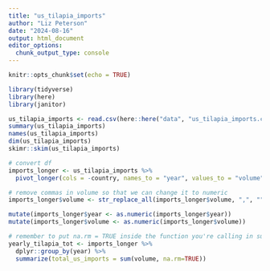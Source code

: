 ```yaml
---
title: "us_tilapia_imports"
author: "Liz Peterson"
date: "2024-08-16"
output: html_document
editor_options: 
  chunk_output_type: console
---
```


```r
knitr::opts_chunk$set(echo = TRUE)
```

```r
library(tidyverse)
library(here)
library(janitor)
```

```r
us_tilapia_imports <- read.csv(here::here("data", "us_tilapia_imports.csv"), na.string = c("", "NA"))
summary(us_tilapia_imports)
names(us_tilapia_imports)
dim(us_tilapia_imports)
skimr::skim(us_tilapia_imports)
```

```r
# convert df
imports_longer <- us_tilapia_imports %>% 
  pivot_longer(cols = -country, names_to = "year", values_to = "volume", names_prefix = "X")
```

```r
# remove commas in volume so that we can change it to numeric
imports_longer$volume <- str_replace_all(imports_longer$volume, ",", "")
```

```r
mutate(imports_longer$year <- as.numeric(imports_longer$year))
mutate(imports_longer$volume <- as.numeric(imports_longer$volume))
```

```r
# remember to put na.rm = TRUE inside the function you're calling in summarize
yearly_tilapia_tot <- imports_longer %>%
  dplyr::group_by(year) %>%
  summarize(total_us_imports = sum(volume, na.rm=TRUE))
```



